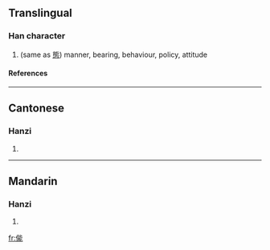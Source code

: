 ==Translingual==
===Han character===
{{Han char|rn=9|rad=人|as=10|sn=12|four=|canj=人戈月心 (OIBP)}}
# (same as [[態]]) manner, bearing, behaviour, policy, attitude
====References====
{{Han ref|kx=0113.060|hdz=10206.130|uh=3477|ud=13431}}

----
==Cantonese==
===Hanzi===
{{yue-hanzi|jyut=|y=tai3}}
# {{defn|Cantonese}}

----
==Mandarin==
===Hanzi===
{{cmn-hanzi|pin=[[tài]] ([[tai4]]), [[tiàn]] ([[tian4]]), [[zhuàn]] ([[zhuan4]])|wg=t'ai<sup>4</sup>, t'ien<sup>4</sup>, chuan<sup>4</sup>}}
# {{defn|Mandarin}}

[[fr:㑷]]
